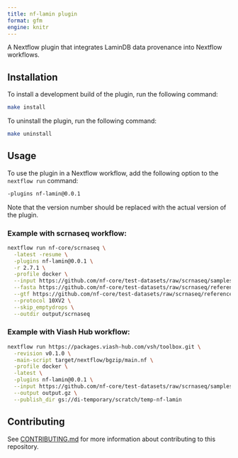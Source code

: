 ```yaml
---
title: nf-lamin plugin
format: gfm
engine: knitr
---
```


A Nextflow plugin that integrates LaminDB data provenance into Nextflow workflows.

## Installation

To install a development build of the plugin, run the following command:

```bash
make install
```

To uninstall the plugin, run the following command:

```bash
make uninstall
```

## Usage

To use the plugin in a Nextflow workflow, add the following option to the `nextflow run` command:

```bash
-plugins nf-lamin@0.0.1
```

Note that the version number should be replaced with the actual version of the plugin.

### Example with scrnaseq workflow:

```bash
nextflow run nf-core/scrnaseq \
  -latest -resume \
  -plugins nf-lamin@0.0.1 \
  -r 2.7.1 \
  -profile docker \
  --input https://github.com/nf-core/test-datasets/raw/scrnaseq/samplesheet-2-0.csv \
  --fasta https://github.com/nf-core/test-datasets/raw/scrnaseq/reference/GRCm38.p6.genome.chr19.fa \
  --gtf https://github.com/nf-core/test-datasets/raw/scrnaseq/reference/gencode.vM19.annotation.chr19.gtf \
  --protocol 10XV2 \
  --skip_emptydrops \
  --outdir output/scrnaseq
```

### Example with Viash Hub workflow:

```bash
nextflow run https://packages.viash-hub.com/vsh/toolbox.git \
  -revision v0.1.0 \
  -main-script target/nextflow/bgzip/main.nf \
  -profile docker \
  -latest \
  -plugins nf-lamin@0.0.1 \
  --input https://github.com/nf-core/test-datasets/raw/scrnaseq/samplesheet-2-0.csv \
  --output output.gz \
  --publish_dir gs://di-temporary/scratch/temp-nf-lamin
```

## Contributing

See [CONTRIBUTING.md](CONTRIBUTING.md) for more information about contributing to this repository.
